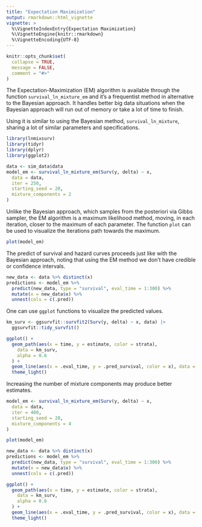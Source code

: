 ```yaml
---
title: "Expectation Maximization"
output: rmarkdown::html_vignette
vignette: >
  %\VignetteIndexEntry{Expectation Maximization}
  %\VignetteEngine{knitr::rmarkdown}
  %\VignetteEncoding{UTF-8}
---
```

  
```r
knitr::opts_chunk$set(
  collapse = TRUE,
  message = FALSE,
  comment = "#>"
)
```
  
The Expectation-Maximization (EM) algorithm is available through the function `survival_ln_mixture_em` and it's a frequentist method in alternative to the Bayesian approach. It handles better big data situations when the Bayesian approach will run out of memory or take a lot of time to finish.
  
Using it is similar to using the Bayesian method, `survival_ln_mixture`, sharing a lot of similar parameters and specifications.
  
```r
library(lnmixsurv)
library(tidyr)
library(dplyr)
library(ggplot2)

data <- sim_data$data
model_em <- survival_ln_mixture_em(Surv(y, delta) ~ x,
  data = data,
  iter = 250,
  starting_seed = 20,
  mixture_components = 2
)
```

Unlike the Bayesian approach, which samples from the posteriori via Gibbs sampler, the EM algorithm is a maximum likelihood method, moving, in each iteration, closer to the maximum of each parameter. The function `plot` can be used to visualize the iterations path towards the maximum.

```r
plot(model_em)
```

The predict of survival and hazard curves proceeds just like with the Bayesian approach, noting that using the EM method we don't have credible or confidence intervals.

```r
new_data <- data %>% distinct(x)
predictions <- model_em %>%
  predict(new_data, type = "survival", eval_time = 1:300) %>%
  mutate(x = new_data$x) %>%
  unnest(cols = c(.pred))
```

One can use `ggplot` functions to visualize the predicted values.

```r
km_surv <- ggsurvfit::survfit2(Surv(y, delta) ~ x, data) |>
  ggsurvfit::tidy_survfit()

ggplot() +
  geom_path(aes(x = time, y = estimate, color = strata),
    data = km_surv,
    alpha = 0.6
  ) +
  geom_line(aes(x = .eval_time, y = .pred_survival, color = x), data = predictions) +
  theme_light()
```

Increasing the number of mixture components may produce better estimates.

```r
model_em <- survival_ln_mixture_em(Surv(y, delta) ~ x,
  data = data,
  iter = 400,
  starting_seed = 20,
  mixture_components = 4
)

plot(model_em)
```

```r
new_data <- data %>% distinct(x)
predictions <- model_em %>%
  predict(new_data, type = "survival", eval_time = 1:300) %>%
  mutate(x = new_data$x) %>%
  unnest(cols = c(.pred))

ggplot() +
  geom_path(aes(x = time, y = estimate, color = strata),
    data = km_surv,
    alpha = 0.6
  ) +
  geom_line(aes(x = .eval_time, y = .pred_survival, color = x), data = predictions) +
  theme_light()
```
